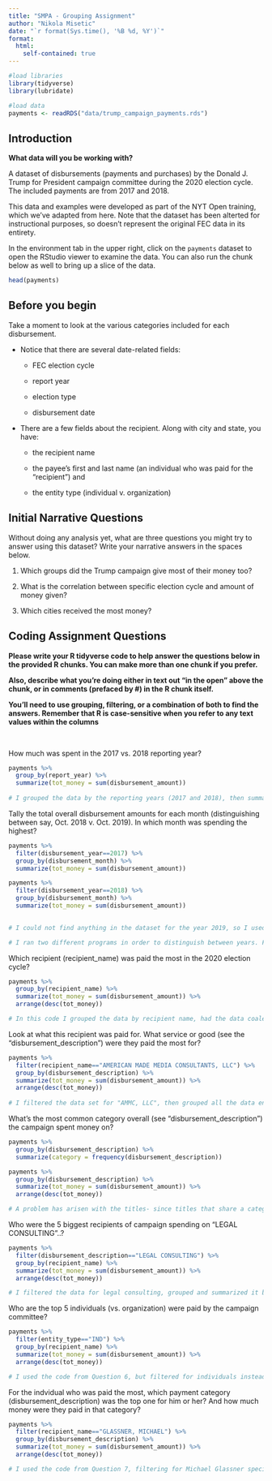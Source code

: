 ```yaml
---
title: "SMPA - Grouping Assignment"
author: "Nikola Misetic"
date: "`r format(Sys.time(), '%B %d, %Y')`"
format:
  html:
    self-contained: true
---
```


```r

#load libraries
library(tidyverse)
library(lubridate)

#load data
payments <- readRDS("data/trump_campaign_payments.rds")

```

## Introduction

**What data will you be working with?**

A dataset of disbursements (payments and purchases) by the Donald J. Trump for President campaign committee during the 2020 election cycle. The included payments are from 2017 and 2018.

This data and examples were developed as part of the NYT Open training, which we've adapted from here. Note that the dataset has been alterted for instructional purposes, so doesn't represent the original FEC data in its entirety.

In the environment tab in the upper right, click on the `payments` dataset to open the RStudio viewer to examine the data. You can also run the chunk below as well to bring up a slice of the data.

```r

head(payments)


```

## Before you begin

Take a moment to look at the various categories included for each disbursement.

-   Notice that there are several date-related fields:

    -   FEC election cycle

    -   report year

    -   election type

    -   disbursement date

-   There are a few fields about the recipient. Along with city and state, you have:

    -   the recipient name

    -   the payee's first and last name (an individual who was paid for the "recipient") and

    -   the entity type (individual v. organization)

## Initial Narrative Questions

Without doing any analysis yet, what are three questions you might try to answer using this dataset? Write your narrative answers in the spaces below.

1.  Which groups did the Trump campaign give most of their money too?

2.  What is the correlation between specific election cycle and amount of money given?

3.  Which cities received the most money?

## Coding Assignment Questions

**Please write your R tidyverse code to help answer the questions below in the provided R chunks. You can make more than one chunk if you prefer.**

**Also, describe what you're doing either in text out "in the open" above the chunk, or in comments (prefaced by #) in the R chunk itself.**

**You'll need to use grouping, filtering, or a combination of both to find the answers. Remember that R is case-sensitive when you refer to any text values within the columns**

<br>

How much was spent in the 2017 vs. 2018 reporting year?

```r

payments %>%
  group_by(report_year) %>% 
  summarize(tot_money = sum(disbursement_amount))
  
# I grouped the data by the reporting years (2017 and 2018), then summarized the data by the total money spent each year. From the chart, we can see that more money we spent in 2018 than 2017

```

Tally the total overall disbursement amounts for each month (distinguishing between say, Oct. 2018 v. Oct. 2019). In which month was spending the highest?

```r

payments %>% 
  filter(disbursement_year==2017) %>% 
  group_by(disbursement_month) %>% 
  summarize(tot_money = sum(disbursement_amount))

payments %>% 
  filter(disbursement_year==2018) %>% 
  group_by(disbursement_month) %>% 
  summarize(tot_money = sum(disbursement_amount))
  

# I could not find anything in the dataset for the year 2019, so I used the years 2017 and 2018

# I ran two different programs in order to distinguish between years. From the two tables, we can conclude that October 2018 was the highest spending month.


```

Which recipient (recipient_name) was paid the most in the 2020 election cycle?

```r

payments %>% 
  group_by(recipient_name) %>% 
  summarize(tot_money = sum(disbursement_amount)) %>%
  arrange(desc(tot_money))

# In this code I grouped the data by recipient name, had the data coalesced, and finally had the data arranged to easily show the most paied recipient. As a result, we can see that American Made Media Consultants LLC is the highest recipient.

```

Look at what this recipient was paid for. What service or good (see the "disbursement_description") were they paid the most for?

```r

payments %>% 
  filter(recipient_name=="AMERICAN MADE MEDIA CONSULTANTS, LLC") %>% 
  group_by(disbursement_description) %>% 
  summarize(tot_money = sum(disbursement_amount)) %>%
  arrange(desc(tot_money))
  
# I filtered the data set for "AMMC, LLC", then grouped all the data entries by disbursement descriptions and had the data summarized. AMMC LLC was paid most for "Placed Media."

```

What's the most common category overall (see "disbursement_description") the campaign spent money on?

```r
payments %>% 
  group_by(disbursement_description) %>% 
  summarize(category = frequency(disbursement_description))

payments %>% 
  group_by(disbursement_description) %>% 
  summarize(tot_money = sum(disbursement_amount)) %>%
  arrange(desc(tot_money))

# A problem has arisen with the titles- since titles that share a category don't share an exact name, R cannot put them together. Taking a glance at the data, it appears that, by frequency of payments Amex payments for travel are the most common. By total money spent, then the highest category would be digital consulting/online advertising.

```

Who were the 5 biggest recipients of campaign spending on "LEGAL CONSULTING"..?

```r

payments %>% 
  filter(disbursement_description=="LEGAL CONSULTING") %>% 
  group_by(recipient_name) %>%
  summarize(tot_money = sum(disbursement_amount)) %>%
  arrange(desc(tot_money))

# I filtered the data for legal consulting, grouped and summarized it by recipient names, and then arranged the data. We can say the biggest 5 recipients were Jones Day, Larocca, Kasowitz, Alan S. Futerfas, and Mcdermott.

```


Who are the top 5 individuals (vs. organization) were paid by the campaign committee?

```r

payments %>% 
  filter(entity_type=="IND") %>% 
  group_by(recipient_name) %>%
  summarize(tot_money = sum(disbursement_amount)) %>%
  arrange(desc(tot_money))

# I used the code from Question 6, but filtered for individuals instead of for legal consulting. Using this function, I found the top 5 individuals to be Michael Glassner, Sean Dollman, Darren Centinello, Christopher Carr, and John Pence

```


For the indvidual who was paid the most, which payment category (disbursement_description) was the top one for him or her? And how much money were they paid in that category?

```r

payments %>% 
  filter(recipient_name=="GLASSNER, MICHAEL") %>% 
  group_by(disbursement_description) %>%
  summarize(tot_money = sum(disbursement_amount)) %>%
  arrange(desc(tot_money))

# I used the code from Question 7, filtering for Michael Glassner specifically. The data suggests that he was paid most for being on payroll, being paid $499k.



```
